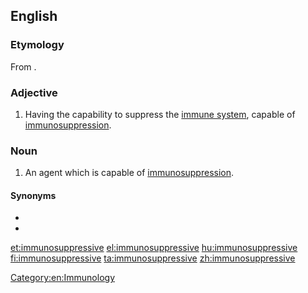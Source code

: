 ==English==

===Etymology===
From {{prefix|immuno|suppressive|lang=en}}.

===Adjective===
{{en-adj}}

# {{lb|en|pharmacology}} Having the capability to suppress the [[immune system]], capable of [[immunosuppression]].

===Noun===
{{en-noun}}

# {{lb|en|pharmacology}} An agent which is capable of [[immunosuppression]].

====Synonyms====
* {{l|en|immunosuppressor}}
* {{l|en|immunosuppressant}}

[[Category:en:Immunology]]

[[et:immunosuppressive]]
[[el:immunosuppressive]]
[[hu:immunosuppressive]]
[[fi:immunosuppressive]]
[[ta:immunosuppressive]]
[[zh:immunosuppressive]]
